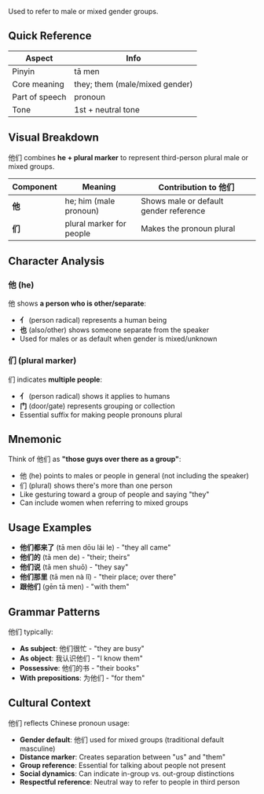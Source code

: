 Used to refer to male or mixed gender groups.

## Quick Reference

| Aspect         | Info                           |
| -------------- | ------------------------------ |
| Pinyin         | tā men                         |
| Core meaning   | they; them (male/mixed gender) |
| Part of speech | pronoun                        |
| Tone           | 1st + neutral tone             |

## Visual Breakdown

他们 combines **he + plural marker** to represent third-person plural male or mixed groups.

| Component | Meaning                  | Contribution to 他们                   |
| --------- | ------------------------ | -------------------------------------- |
| **他**    | he; him (male pronoun)   | Shows male or default gender reference |
| **们**    | plural marker for people | Makes the pronoun plural               |

## Character Analysis

### 他 (he)

他 shows **a person who is other/separate**:

- **亻** (person radical) represents a human being
- **也** (also/other) shows someone separate from the speaker
- Used for males or as default when gender is mixed/unknown

### 们 (plural marker)

们 indicates **multiple people**:

- **亻** (person radical) shows it applies to humans
- **门** (door/gate) represents grouping or collection
- Essential suffix for making people pronouns plural

## Mnemonic

Think of 他们 as **"those guys over there as a group"**:

- 他 (he) points to males or people in general (not including the speaker)
- 们 (plural) shows there's more than one person
- Like gesturing toward a group of people and saying "they"
- Can include women when referring to mixed groups

## Usage Examples

- **他们都来了** (tā men dōu lái le) - "they all came"
- **他们的** (tā men de) - "their; theirs"
- **他们说** (tā men shuō) - "they say"
- **他们那里** (tā men nà lǐ) - "their place; over there"
- **跟他们** (gēn tā men) - "with them"

## Grammar Patterns

他们 typically:

- **As subject**: 他们很忙 - "they are busy"
- **As object**: 我认识他们 - "I know them"
- **Possessive**: 他们的书 - "their books"
- **With prepositions**: 为他们 - "for them"

## Cultural Context

他们 reflects Chinese pronoun usage:

- **Gender default**: 他们 used for mixed groups (traditional default masculine)
- **Distance marker**: Creates separation between "us" and "them"
- **Group reference**: Essential for talking about people not present
- **Social dynamics**: Can indicate in-group vs. out-group distinctions
- **Respectful reference**: Neutral way to refer to people in third person
